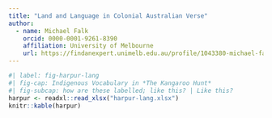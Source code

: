 ```yaml
---
title: "Land and Language in Colonial Australian Verse"
author:
  - name: Michael Falk
    orcid: 0000-0001-9261-8390
    affiliation: University of Melbourne
    url: https://findanexpert.unimelb.edu.au/profile/1043380-michael-falk
---
```


```r
#| label: fig-harpur-lang
#| fig-cap: Indigenous Vocabulary in *The Kangaroo Hunt*
#| fig-subcap: how are these labelled; like this? | Like this?
harpur <- readxl::read_xlsx("harpur-lang.xlsx")
knitr::kable(harpur)
```

